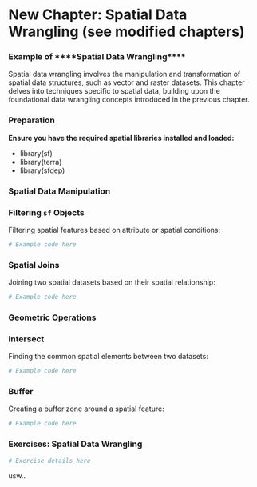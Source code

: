 # New Chapter: **Spatial Data Wrangling (see modified chapters)**

### Example of ****Spatial Data Wrangling****

Spatial data wrangling involves the manipulation and transformation of spatial data structures, such as vector and raster datasets. This chapter delves into techniques specific to spatial data, building upon the foundational data wrangling concepts introduced in the previous chapter.

### **Preparation**

**Ensure you have the required spatial libraries installed and loaded:**


- library(sf)
- library(terra)
- library(sfdep)


### **Spatial Data Manipulation**

### **Filtering `sf` Objects**

Filtering spatial features based on attribute or spatial conditions:

```r
# Example code here
```

### **Spatial Joins**

Joining two spatial datasets based on their spatial relationship:

```r
# Example code here
```

### **Geometric Operations**

### Intersect

Finding the common spatial elements between two datasets:

```r
# Example code here 
```

### Buffer

Creating a buffer zone around a spatial feature:

```r
# Example code here
```

### **Exercises: Spatial Data Wrangling**

```r
# Exercise details here
```

usw..
